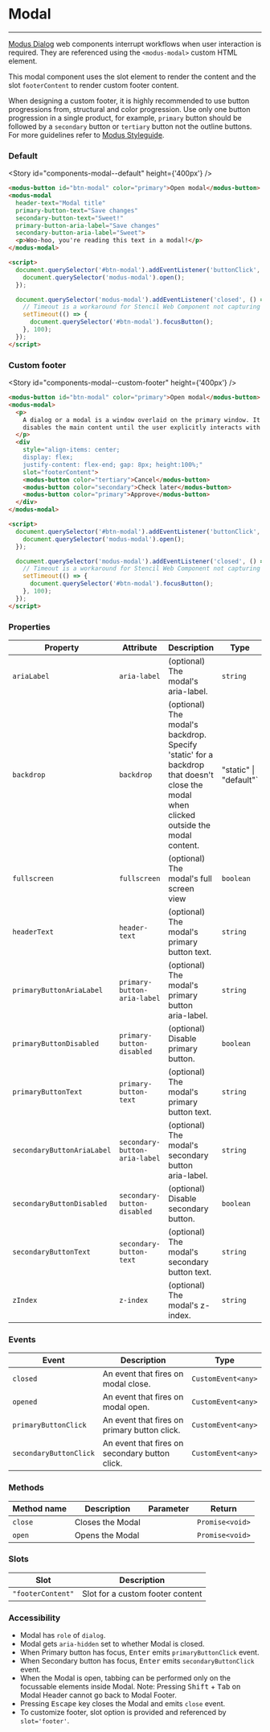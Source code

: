 
# Modal

---

[Modus Dialog](https://modus.trimble.com/components/web/modals/) web components interrupt workflows when user interaction is required. They are referenced using the `<modus-modal>` custom HTML element.

This modal component uses the slot element to render the content and the slot `footerContent` to render custom footer content.

When designing a custom footer, it is highly recommended to use button progressions from, structural and color progression. Use only one button progression in a single product, for example, `primary` button should be followed by a `secondary` button or `tertiary` button not the outline buttons. For more guidelines refer to [Modus Styleguide](https://modus.trimble.com/components/web/modals/styles/).

### Default

<Story id="components-modal--default" height={'400px'} />

```html
<modus-button id="btn-modal" color="primary">Open modal</modus-button>
<modus-modal
  header-text="Modal title"
  primary-button-text="Save changes"
  secondary-button-text="Sweet!"
  primary-button-aria-label="Save changes"
  secondary-button-aria-label="Sweet">
  <p>Woo-hoo, you're reading this text in a modal!</p>
</modus-modal>

<script>
  document.querySelector('#btn-modal').addEventListener('buttonClick', () => {
    document.querySelector('modus-modal').open();
  });

  document.querySelector('modus-modal').addEventListener('closed', () => {
    // Timeout is a workaround for Stencil Web Component not capturing the state updates quick enough when another component is immediately focussed
    setTimeout(() => {
      document.querySelector('#btn-modal').focusButton();
    }, 100);
  });
</script>
```

### Custom footer

<Story id="components-modal--custom-footer" height={'400px'} />

```html
<modus-button id="btn-modal" color="primary">Open modal</modus-button>
<modus-modal>
  <p>
    A dialog or a modal is a window overlaid on the primary window. It interrupts the user and requires an action. It
    disables the main content until the user explicitly interacts with the modal dialog.
  </p>
  <div
    style="align-items: center;
    display: flex;
    justify-content: flex-end; gap: 8px; height:100%;"
    slot="footerContent">
    <modus-button color="tertiary">Cancel</modus-button>
    <modus-button color="secondary">Check later</modus-button>
    <modus-button color="primary">Approve</modus-button>
  </div>
</modus-modal>

<script>
  document.querySelector('#btn-modal').addEventListener('buttonClick', () => {
    document.querySelector('modus-modal').open();
  });

  document.querySelector('modus-modal').addEventListener('closed', () => {
    // Timeout is a workaround for Stencil Web Component not capturing the state updates quick enough when another component is immediately focussed
    setTimeout(() => {
      document.querySelector('#btn-modal').focusButton();
    }, 100);
  });
</script>
```

### Properties

| Property                   | Attribute                     | Description                                                                                                                           | Type                   | Default     |
| -------------------------- | ----------------------------- | ------------------------------------------------------------------------------------------------------------------------------------- | ---------------------- | ----------- |
| `ariaLabel`                | `aria-label`                  | (optional) The modal's aria-label.                                                                                                    | `string`               | `undefined` |
| `backdrop`                 | `backdrop`                    | (optional) The modal's backdrop. Specify 'static' for a backdrop that doesn't close the modal when clicked outside the modal content. | "static" \| "default"` | `'default'` |
| `fullscreen`               | `fullscreen`                  | (optional) The modal's full screen view                                                                                               | `boolean`              | `false` |
| `headerText`               | `header-text`                 | (optional) The modal's primary button text.                                                                                           | `string`               | `undefined` |
| `primaryButtonAriaLabel`   | `primary-button-aria-label`   | (optional) The modal's primary button aria-label.                                                                                     | `string`               | `undefined` |
| `primaryButtonDisabled`    | `primary-button-disabled`     | (optional) Disable primary button.                                                                                                    | `boolean`              | `undefined` |
| `primaryButtonText`        | `primary-button-text`         | (optional) The modal's primary button text.                                                                                           | `string`               | `undefined` |
| `secondaryButtonAriaLabel` | `secondary-button-aria-label` | (optional) The modal's secondary button aria-label.                                                                                   | `string`               | `undefined` |
| `secondaryButtonDisabled`  | `secondary-button-disabled`   | (optional) Disable secondary button.                                                                                                  | `boolean`              | `undefined` |
| `secondaryButtonText`      | `secondary-button-text`       | (optional) The modal's secondary button text.                                                                                         | `string`               | `undefined` |
| `zIndex`                   | `z-index`                     | (optional) The modal's z-index.                                                                                                       | `string`               | `'1'`       |

### Events

| Event                  | Description                                    | Type               |
| ---------------------- | ---------------------------------------------- | ------------------ |
| `closed`               | An event that fires on modal close.            | `CustomEvent<any>` |
| `opened`               | An event that fires on modal open.             | `CustomEvent<any>` |
| `primaryButtonClick`   | An event that fires on primary button click.   | `CustomEvent<any>` |
| `secondaryButtonClick` | An event that fires on secondary button click. | `CustomEvent<any>` |

### Methods

| Method name | Description      | Parameter | Return          |
| ----------- | ---------------- | --------- | --------------- |
| `close`     | Closes the Modal |           | `Promise<void>` |
| `open`      | Opens the Modal  |           | `Promise<void>` |

### Slots

| Slot              | Description                      |
| ----------------- | -------------------------------- |
| `"footerContent"` | Slot for a custom footer content |

### Accessibility

- Modal has `role` of `dialog`.
- Modal gets `aria-hidden` set to whether Modal is closed.
- When Primary button has focus, <kbd>Enter</kbd> emits `primaryButtonClick` event.
- When Secondary button has focus, <kbd>Enter</kbd> emits `secondaryButtonClick` event.
- When the Modal is open, tabbing can be performed only on the focussable elements inside Modal. Note: Pressing <kbd>Shift</kbd> + <kbd>Tab</kbd> on Modal Header cannot go back to Modal Footer.
- Pressing <kbd>Escape</kbd> key closes the Modal and emits `close` event.
- To customize footer, slot option is provided and referenced by `slot='footer'`.

